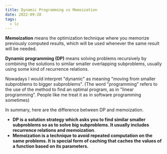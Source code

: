 ```yaml
---
title: Dynamic Programming vs Memoization
date: 2022-09-28
tags:
  - lc
---
```

**Memoization** means the optimization technique where you memorize previously computed results, which will be used whenever the same result will be needed.

**Dynamic programming (DP)** means solving problems recursively by combining the solutions to similar smaller overlapping subproblems, usually using some kind of recurrence relations.

Nowadays I would interpret "dynamic" as meaning "moving from smaller subproblems to bigger subproblems". (The word "programming" refers to the use of the method to find an optimal program, as in "linear programming". People like me treat it as in software programming sometimes)

In summary, here are the difference between DP and memoization.

* **DP is a solution strategy which asks you to find similar smaller subproblems so as to solve big subproblems. It usually includes recurrence relations and memoization**.
* **Memoization is a technique to avoid repeated computation on the same problems. It is special form of caching that caches the values of a function based on its parameters.**